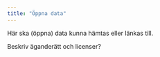 ```yaml
---
title: "Öppna data"
---
```


Här ska (öppna) data kunna hämtas eller länkas till.

Beskriv äganderätt och licenser?